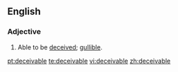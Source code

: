 ==English==
===Adjective===
{{en-adj}}
# Able to be [[deceived]]; [[gullible]].

[[pt:deceivable]]
[[te:deceivable]]
[[vi:deceivable]]
[[zh:deceivable]]